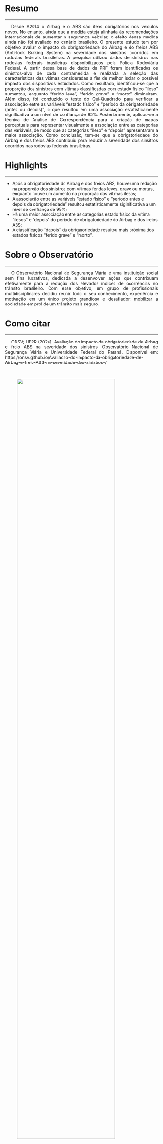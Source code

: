 <style>
p {
  text-align: justify;  
  text-indent: 20px;   
}
</style>  

# Resumo {-}  

***  

<p>Desde A2014 o Airbag e o ABS são itens obrigatórios nos veículos novos. No entanto, ainda que a medida esteja alinhada às recomendações internacionais de aumentar a segurança veicular, o efeito dessa medida ainda não foi avaliado no cenário brasileiro. O presente estudo tem por objetivo avaliar o impacto da obrigatoriedade do Airbag e do freios ABS (Anti-lock Braking System) na severidade dos sinistros ocorridos em rodovias federais brasileiras. A pesquisa utilizou dados de sinistros nas rodovias federais brasileiras disponibilizados pela Polícia Rodoviária Federal. A partir dessa base de dados da PRF foram identificados os sinistros-alvo de cada contramedida e realizada a seleção das características das vítimas consideradas a fim de melhor isolar o possível impacto dos dispositivos estudados. Como resultado, identificou-se que a proporção dos sinistros com vítimas classificadas com estado físico "ileso" aumentou, enquanto "ferido leve", "ferido grave" e "morto" diminuiram. Além disso, foi conduzido o teste do Qui-Quadrado para verificar a associação entre as variáveis "estado físico" e "período da obrigatoriedade (antes ou depois)", o que resultou em uma associação estatisticamente significativa a um nível de confiança de 95%. Posteriormente, aplicou-se a técnica de Análise de Correspondência para a criação de mapas perceptuais para representar visualmente a associação entre as categorias das variáveis, de modo que as categorias "ileso" e "depois" apresentaram a maior associação. Como conclusão, tem-se que a obrigatoriedade do Airbag e dos freios ABS contribuiu para reduzir a severidade dos sinsitros ocorridos nas rodovias federais brasileiras.   

# Highlights {-}  

***  

- Após a obrigatoriedade do Airbag e dos freios ABS, houve uma redução na proporção dos sinistros com vítimas feridas leves, grave ou mortas, enquanto houve um aumento na proporção das vítimas ilesas;
- A associação entre as variáveis "estado físico" e "período antes e depois da obrigatoriedade" resultou estatisticamente siginificativa a um nível de confiança de 95%;
- Há uma maior associação entre as categorias estado físico da vítima "ilesos" e "depois" do período de obrigatoriedade do Airbag e dos freios ABS;  
- A classificação "depois" da obrigatoriedade resultou mais próxima dos estados físicos "ferido grave" e "morto". 

# Sobre o Observatório {-}   

***  

<p>O Observatório Nacional de Segurança Viária é uma instituição social sem fins lucrativos, dedicada a desenvolver ações que contribuam efetivamente para a redução dos elevados índices de ocorrências no trânsito brasileiro. Com esse objetivo, um grupo de profissionais multidisciplinares decidiu reunir todo o seu conhecimento, experiência e motivação em um único projeto grandioso e desafiador: mobilizar a sociedade em prol de um trânsito mais seguro.  


# Como citar {-}  

***   
<p>ONSV; UFPR (2024). Avaliação do impacto da obrigatoriedade de Airbag e freio ABS na severidade dos sinistros. Observatório Nacional de Segurança Viária e Universidade Federal do Paraná. Disponível em: https://onsv.github.io/Avaliacao-do-impacto-da-obrigatoriedade-de-Airbag-e-freio-ABS-na-severidade-dos-sinistros-/

<br>  

:::{layout-ncol="3"}

:::{.left}

![](img/onsv_logo_main.png){width="80%" fig-align="center"}

:::

:::{.center}

![](img/Aea.png){width="60%" fig-align="center"}

:::
:::{.right}

![](img/marca_UFPR.png){width="60%" fig-align="center"}

:::

:::